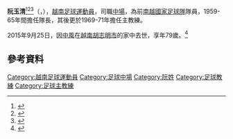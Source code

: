 {{Football player infobox
| playername = 阮玉清
| fullname = Nguyễn Ngọc Thanh
| dateofbirth = 1936年3月28日
| cityofbirth = [[薄遼省|薄遼省]]
| countryofbirth = {{flagicon|French Indochina}} [[法屬印度支那|法屬印度支那]]
| dateofdeath = {{death date and age|2015|9|25|1936|3|28}}
| countryofdeath = {{flagicon|Vietnam}} [[越南|越南]]
| cityofdeath = [[胡志明市|胡志明市]]
| height =
| position  = 中場
| currentclub = 已退役
| clubnumber = 
| youthyears1 = 
| youthyears2 = 
| youthyears3 = 
| youthclubs1 = 
| youthclubs2 =
| youthclubs3 = 
| years1 = 
| years2 = 
| years3 = 
| years4 = 
| years5 = 
| clubs1 = 
| clubs2 = 
| clubs3 = 
| clubs4 = 
| clubs5 = 
| caps1 = 
| caps2 =
| caps3 = 
| caps4 = 
| caps5 = 
| goals1 = 
| goals2 = 
| goals3 = 
| goals4 = 
| goals5 = 
| nationalyears1 = 1957-1966
| nationalyears2 = 
| nationalteam1 = {{flagicon|South Vietnam}} [[南越國家足球隊|南越]]
| nationalteam2 = 
| nationalcaps1 = 
| nationalcaps2 = 
| nationalgoals1 = 
| nationalgoals2 = 
| manageryears1        = 1969–1971
| managerclubs1        = 南越
| manageryears2        = 1967–1975
| managerclubs2        = 越南商信
| club-update = 
| nationalteam-update = 
}}

'''阮玉清'''<ref name="Merdeka 1965">{{cite news|url= | title=阮玉清食粒大波餅 |publisher=[[工商晚報|工商晚報]]第八頁 |date=1965年8月28日}}{{zh-hant}}</ref><ref name="Merdeka 1966_1">{{cite news|url= | title=第九屆默迪卡賽結束 南越榮膺冠軍 昨爭霸戰以一比零擊敗緬甸 印度亦以一比零挫韓得季軍 |publisher=[[華僑日報|華僑日報]]第二張第四頁 |date=1966年8月29日}}{{zh-hant}}</ref><ref name="Merdeka 1966_2">{{cite news|url= | title=默盃足球賽圓滿結束 南越勝緬獲得冠軍 印贏南韓爭得第三 |publisher=[[工商日報|工商日報]]第八頁 |date=1966年8月29日}}{{zh-hant}}</ref>（{{vie|v=Nguyễn Ngọc Thanh}}，{{bd|1936年|3月28日|2015年|9月25日|}}），[[越南共和國|越南]][[足球|足球]][[運動員|運動員]]，司職[[中場|中場]]，為前[[南越國家足球隊|南越國家足球隊]]隊員，1959-65年間擔任隊長，其後更於1969-71年擔任主教練。

2015年9月25日，因[[中風|中風]]在[[越南|越南]][[胡志明市|胡志明市]]的家中去世，享年79歲。<ref>{{cite web |url=https://thethao.tuoitre.vn/nha-vo-dich-sea-games-1959-qua-doi-975433.htm |title=Nhà vô địch SEA Games 1959 qua đời |publisher=Tuổi Trẻ |date=2015-09-26 |accessdate=2021-02-19 |archive-url=https://web.archive.org/web/20200705160651/https://thethao.tuoitre.vn/nha-vo-dich-sea-games-1959-qua-doi-975433.htm |archive-date=2020-07-05 |dead-url=yes }}{{vi}}</ref>

==參考資料==
{{reflist|2}}

{{1958年亞洲運動會足球比賽越南共和國參賽名單}}
{{1959年東南亞半島運動會足球比賽越南共和國參賽名單}}
{{1966年默迪卡盃足球賽越南共和國參賽名單}}

[[Category:越南足球運動員|Category:越南足球運動員]]
[[Category:足球中場|Category:足球中場]]
[[Category:阮姓|Category:阮姓]]
[[Category:足球教練|Category:足球教練]]
[[Category:足球主教練|Category:足球主教練]]